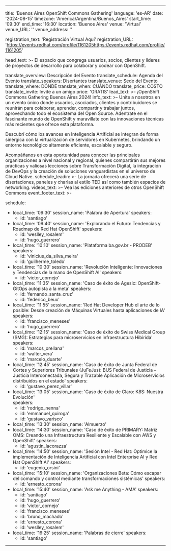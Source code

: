 ---
title: 'Buenos Aires OpenShift Commons Gathering'
language: 'es-AR'
date: '2024-08-15'
timezone: 'America/Argentina/Buenos_Aires'
start_time: '09:30'
end_time: '16:30'
location: 'Buenos Aires'
venue: 'Virtual'
venue_URL: ''
venue_address: ''

registration_text: 'Registración Virtual Aquí'
registration_URL: 'https://events.redhat.com/profile/1161205https://events.redhat.com/profile/1161205'

head_text: >-
  El espacio que congrega usuarios, socios, clientes y líderes de proyectos de desarrollo para colaborar y codear con OpenShift.

translate_overview: Descripción del Evento
translate_schedule: Agenda del Evento 
translate_speakers: Disertantes
translate_venue: Sede del Evento
translate_where: DÓNDE
translate_when: CUÁNDO
translate_price: COSTO
translate_invite: Invite a un amigo
price: 'GRATIS'
lead_text: >-
  ¡OpenShift Commons Gathering Buenos Aires 2024!
info_text: >-
  Unite a nosotros en un evento único donde usuarios, asociados, clientes y contribuidores se reunirán para colaborar, aprender, compartir y trabajar juntos, aprovechando todo el ecosistema del Open Source.
  Adentrate en el fascinante mundo de OpenShift y maravillate con las innovaciones técnicas más recientes que ofrece esta plataforma. 
  
  Descubrí cómo los avances en Inteligencia Artificial se integran de forma sinérgica con la virtualización de servidores en Kubernetes, brindando un entorno tecnológico altamente eficiente, escalable y seguro.
  
  Acompáñanos en esta oportunidad para conocer las principales organizaciones a nivel nacional y regional, quienes compartirán sus mejores prácticas y valiosas lecciones sobre Transformación Digital, la integración de DevOps y la creación de soluciones vanguardistas en el universo de Cloud Native.
schedule_leadin: >-
  La jornada ofrecerá una serie de disertaciones, paneles y charlas al estilo TED así como también espacios de networking.
videos_text: >-
  Vea las ediciones anteriores de otros OpenShift Commons
event_footer_text: >-

schedule:
  - local_time: '09:30'
    session_name: 'Palabra de Apertura'
    speakers:
      - id: 'santiago'
  - local_time: '09:40'
    session_name: 'Explorando el Futuro: Tendencias y Roadmap de Red Hat OpenShift'
    speakers:
      - id: 'weslley_rosalem'
      - id: 'hugo_guerrero'
  - local_time: '10:10'
    session_name: 'Plataforma ba.gov.br - PRODEB'
    speakers:
      - id: 'vinicius_da_silva_meira'
      - id: 'guilherme_toledo'
  - local_time: '10:30'
    session_name: 'Revolución Inteligente: Innovaciones y Tendencias de la mano de OpenShift AI'
    speakers:
      - id: 'victor_cornejo'
  - local_time: '11:35'
    session_name: 'Caso de éxito de Agesic: OpenShift-GitOps autopista a la meta'
    speakers:
      - id: 'fernando_santa_cruz'
      - id: 'federico_beux'
  - local_time: '11:55'
    session_name: 'Red Hat Developer Hub el arte de lo posible: Desde creación de Máquinas Virtuales hasta aplicaciones de IA'
    speakers:
      - id: 'francisco_meneses'
      - id: 'hugo_guerrero'
  - local_time: '12:15'
    session_name: 'Caso de éxito de Swiss Medical Group (SMG): Estrategias para microservicios en infraestructura Hibirida'
    speakers:
      - id: 'marcos_orellana'
      - id: 'walter_vera'
      - id: 'marcelo_duarte'
  - local_time: '12:45'
    session_name: 'Caso de éxito de Junta Federal de Cortes y Superiores Tribunales (JuFeJus): BUS Federal de Justicia – Justicia Interconectada, Segura y Trazable
Aplicación de Microservicios distribuidos en el estado' 
    speakers:
      - id: 'gustavo_perez_villar'
  - local_time: '13:05'
    session_name: 'Caso de éxito de Claro: K8S: Nuestra Evolución'  
    speakers:
      - id: 'rodrigo_nenna'  
      - id: 'emmanuel_quiroga'  
      - id: 'gustavo_varisco'  
  - local_time: '13:30'
    session_name: 'Almuerzo'
  - local_time: '14:30'
    session_name: 'Caso de éxito de PRIMARY: Matriz OMS: Creando una Infraestructura Resiliente y Escalable con AWS y OpenShift'
    speakers:
      - id: 'agustin_lacorazza'
  - local_time: '14:50'
    session_name: 'Sesión Intel - Red Hat: Optimice la implementación de Inteligencia Artificial con Intel Enterprise AI y Red Hat OpenShift AI'
    speakers:
      - id: 'eugenio_orsini'
  - local_time: '15:10'
    session_name: 'Organizaciones Beta: Cómo escapar del comando y control mediante transformaciones sistémicas'
    speakers:
      - id: 'ernesto_corona'
  - local_time: '15:40'
    session_name: 'Ask me Anything - AMA'
    speakers:
      - id: 'santiago'
      - id: 'hugo_guerrero'
      - id: 'victor_cornejo'
      - id: 'francisco_meneses'
      - id: 'bruno_machado'
      - id: 'ernesto_corona'
      - id: 'weslley_rosalem'
  - local_time: '16:25'
    session_name: 'Palabras de cierre'
    speakers:
      - id: 'santiago'
----
